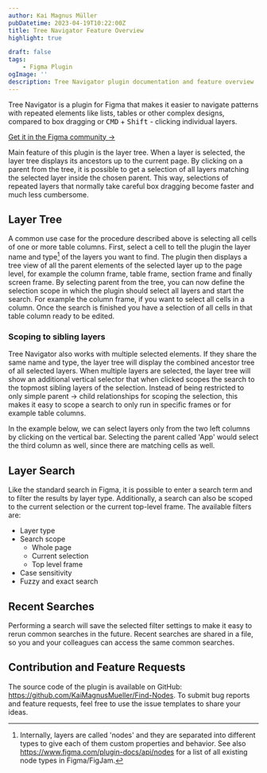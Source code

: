 ```yaml
---
author: Kai Magnus Müller
pubDatetime: 2023-04-19T10:22:00Z
title: Tree Navigator Feature Overview
highlight: true

draft: false
tags:
    - Figma Plugin
ogImage: ''
description: Tree Navigator plugin documentation and feature overview
---
```



Tree Navigator is a plugin for Figma that makes it easier to navigate patterns with repeated elements like lists, tables or other complex designs, compared to box dragging or <kbd>CMD</kbd> + <kbd>Shift</kbd> - clicking individual layers.

[Get it in the Figma community &rarr;](https://www.figma.com/community/plugin/1229905434435887252)

Main feature of this plugin is the layer tree. When a layer is selected, the layer tree displays its ancestors up to the current page. By clicking on a parent from the tree, it is possible to get a selection of all layers matching the selected layer inside the chosen parent. This way, selections of repeated layers that normally take careful box dragging become faster and much less cumbersome.

<Figure
	alt="With the layer tree visualization, selecting similar layers in specific columns or screens becomes fast and easy."
	src="/video/tree-navigator/110423_intro_video.mp4"
	type="video"
	aspectRatio="16/10"
	fullWidth></Figure>

## Layer Tree

A common use case for the procedure described above is selecting all cells of one or more table columns. First, select a cell to tell the plugin the layer name and type[^1] of the layers you want to find. The plugin then displays a tree view of all the parent elements of the selected layer up to the page level, for example the column frame, table frame, section frame and finally screen frame. By selecting parent from the tree, you can now define the selection scope in which the plugin should select all layers and start the search. For example the column frame, if you want to select all cells in a column. Once the search is finished you have a selection of all cells in that table column ready to be edited.

<Figure
	alt="Screenshot of the Tree Navigator plugin showing all common ancestors of two selected table cells in Figma."
	src="https://res.cloudinary.com/dm3a0qioc/image/upload/v1681576736/layer_tree_app_screen_gpenbh.jpg"
	aspectRatio="16:10"></Figure>

### Scoping to sibling layers

Tree Navigator also works with multiple selected elements. If they share the same name and type, the layer tree will display the combined ancestor tree of all selected layers. When multiple layers are selected, the layer tree will show an additional vertical selector that when clicked scopes the search to the topmost sibling layers of the selection. Instead of being restricted to only simple parent -> child relationships for scoping the selection, this makes it easy to scope a search to only run in specific frames or for example table columns.

In the example below, we can select layers only from the two left columns by clicking on the vertical bar. Selecting the parent called 'App' would select the third column as well, since there are matching cells as well.

<Figure
	alt="It is easy to select layers only in specific frames."
	src="/video/tree-navigator/110423_sibling_select_demo.mp4"
	type="video"
	aspectRatio="16/10"></Figure>

## Layer Search

Like the standard search in Figma, it is possible to enter a search term and to filter the results by layer type. Additionally, a search can also be scoped to the current selection or the current top-level frame. The available filters are:

-   Layer type
-   Search scope
    -   Whole page
    -   Current selection
    -   Top level frame
-   Case sensitivity
-   Fuzzy and exact search

## Recent Searches

Performing a search will save the selected filter settings to make it easy to rerun common searches in the future. Recent searches are shared in a file, so you and your colleagues can access the same common searches.

<Figure
	alt="Collage of screenshots highlighting recent searches and an open flyout, showing the search scope options."
	src="https://res.cloudinary.com/dm3a0qioc/image/upload/v1681250483/search_scoping_kdbhwa.jpg"
	aspectRatio="16:10"
	captionHidden="true"></Figure>

## Contribution and Feature Requests

The source code of the plugin is available on GitHub: https://github.com/KaiMagnusMueller/Find-Nodes. To submit bug reports and feature requests, feel free to use the issue templates to share your ideas.

[^1]: Internally, layers are called 'nodes' and they are separated into different types to give each of them custom properties and behavior. See also https://www.figma.com/plugin-docs/api/nodes for a list of all existing node types in Figma/FigJam.
